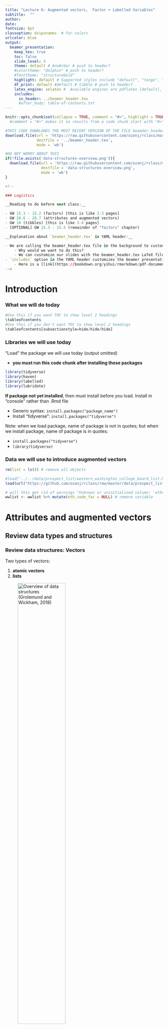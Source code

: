 ```yaml
---
title: "Lecture 6: Augmented vectors,  Factor + Labelled Variables"
subtitle:  ""
author: 
date: 
fontsize: 8pt
classoption: dvipsnames  # for colors
urlcolor: blue
output:
  beamer_presentation:
    keep_tex: true
    toc: false
    slide_level: 3
    theme: default # AnnArbor # push to header?
    #colortheme: "dolphin" # push to header?
    #fonttheme: "structurebold"
    highlight: default # Supported styles include "default", "tango", "pygments", "kate", "monochrome", "espresso", "zenburn", and "haddock" (specify null to prevent syntax highlighting); push to header
    df_print: default #default # tibble # push to header?    
    latex_engine: xelatex #  Available engines are pdflatex [default], xelatex, and lualatex; The main reasons you may want to use xelatex or lualatex are: (1) They support Unicode better; (2) It is easier to make use of system fonts.
    includes:
      in_header: ../beamer_header.tex
      #after_body: table-of-contents.txt 
---
```


```r
knitr::opts_chunk$set(collapse = TRUE, comment = "#>", highlight = TRUE)
  #comment = "#>" makes it so results from a code chunk start with "#>"; default is "##"
```

```r
#THIS CODE DOWNLOADS THE MOST RECENT VERSION OF THE FILE beamder_header.tex AND SAVES IT TO THE DIRECTORY ONE LEVEL UP FROM THIS .RMD LECTURE FILE
download.file(url = 'https://raw.githubusercontent.com/ozanj/rclass/master/lectures/beamer_header.tex', 
              destfile = '../beamer_header.tex',
              mode = 'wb')
```

```r
#DO NOT WORRY ABOUT THIS
if(!file.exists('data-structures-overview.png')){
  download.file(url = 'https://raw.githubusercontent.com/ozanj/rclass/master/lectures/lecture5/data-structures-overview.png', 
                destfile = 'data-structures-overview.png',
                mode = 'wb')
}
```

```r
<!--

### Logistics

__Reading to do before next class:__

- GW 15.1 - 15.2 (factors) [this is like 2-3 pages]
- GW 20.6 - 20.7 (attributes and augmented vectors)
- GW 10 (tibbles) [this is like 3-4 pages]
- [OPTIONAL] GW 15.3 - 15.5 (remainder of "factors" chapter)

__Explanation about `beamer_header.tex` in YAML header:__

- We are calling the beamer_header.tex file in the background to customize our slides. Without this LaTeX file, our slides would compile according to the default beamer presentation (PDF).  
    - Why would we want to do this?  
    - We can customize our slides with the beamer_header.tex LaTeX file to include page numbers, change heading options, or change slide colors (in addition to other things). 
- `includes` option in the YAML header customizes the beamer presentation slides  
    - Here is a [link](https://bookdown.org/yihui/rmarkdown/pdf-document.html#latex-options) to a short description of the includes option in the YAML header.  
-->

```


# Introduction

### What we will do today

\tableofcontents

```r
#Use this if you want TOC to show level 2 headings
\tableofcontents
#Use this if you don't want TOC to show level 2 headings
\tableofcontents[subsectionstyle=hide/hide/hide]
```

### Libraries we will use today

"Load" the package we will use today (output omitted)

- __you must run this code chunk after installing these packages__
```r
library(tidyverse)
library(haven)
library(labelled)
library(lubridate)
```
__If package not yet installed__, then must install before you load. Install in "console" rather than .Rmd file

- Generic syntax: `install.packages("package_name")`
- Install "tidyverse": `install.packages("tidyverse")`

Note: when we load package, name of package is not in quotes; but when we install package, name of package is in quotes:

- `install.packages("tidyverse")`
- `library(tidyverse)`

### Data we will use to introduce augmented vectors

```r
rm(list = ls()) # remove all objects

#load("../../data/prospect_list/western_washington_college_board_list.RData")
load(url("https://github.com/ozanj/rclass/raw/master/data/prospect_list/wwlist_merged.RData"))

# will this get rid of warnings "Unknown or uninitialised column: 'ethn_code_fac'"?
wwlist <- wwlist %>% mutate(eth_code_fac = NULL) # remove variable
```

# Attributes and augmented vectors

## Review data types and structures

### Review data structures: __Vectors__

\medskip

Two types of vectors:

1. __atomic vectors__
1. __lists__

\medskip

![Overview of data structures (Grolemund and Wickham, 2018)](data-structures-overview.png){width=60%}

### Review data structures: atomic vectors


\medskip An __atomic vector__ is a collection of values

- each value in an atomic vector is an __element__
- all elements within vector must have same __data type__

```r
(a <- c(1,2,3)) # parentheses () assign and print object in one step
length(a) # length = number of elements
typeof(a) # numeric atomic vector, type=double
str(a) # investigate structure of object
```

Can assign __names__ to vector elements, creating a __named atomic vector__

```r
(b <- c(v1=1,v2=2,v3=3))
length(b) 
typeof(b) 
str(b) 
```

### Review data structures: lists

\medskip

- Like atomic vectors, __lists__ are objects that contain __elements__
- However, __data type__ can differ across elements within a list
    - an element of a list can be another list


```r
list_a <- list(1,2,"apple")
typeof(list_a)
length(list_a)
str(list_a)

list_b <- list(1, c("apple", "orange"), list(1, 2))
length(list_b)
str(list_b)
```

### Review data structures: lists

Like atomic vectors, elements within a list can be named, thereby creating a __named list__

```r
# not named
str(list_b) 

# named
list_c <- list(v1=1, v2=c("apple", "orange"), v3=list(1, 2, 3))
str(list_c) 
```

### Review data structures: a data frame is a list

A __data frame__ is a list with the following characteristics:

- All the elements must be __vectors__ with the same __length__
- Data frames are __augmented lists__ because they have additional __attributes__

```r
#a regular list
(list_d <- list(col_a = c(1,2,3), col_b = c(4,5,6), col_c = c(7,8,9)))
typeof(list_d)

#a data frame
(df_a <- data.frame(col_a = c(1,2,3), col_b = c(4,5,6), col_c = c(7,8,9)))
typeof(df_a)
```
## Attributes and augmented vectors

### Atomic vectors versus augmented vectors

__Atomic vectors__ [our focus so far]

- I think of atomic vectors as "just the data"
- Atomic vectors are the building blocks for augmented vectors

\medskip 

__Augmented vectors__

- __Augmented vectors__ are atomic vectors with additional __attributes__ attached

__Attributes__

- __Attributes__ are additional "metadata" that can be attached to any object (e.g., vector or list)

Example: variables of a dataset

- a data frame is a list
- each element in the list is a variable, which consists of:
    - atomic vector ("just the data"); 
    - variable __name__, which is an attribute we attach to the element/variable
    - any other attributes we want to attach to element/variable
    
Other examples of attributes in R

- __value labels__: character labels (e.g., "Charter School") attached to numeric values
- __Object class__: Specifies how object treated by object oriented programming language

__Main takaway__:

- Augmented vectors are atomic vectors (just the data) with additional attributes attached

### Attributes and functions to identify/modify attributes

Description of attributes from Grolemund and Wickham 20.6

- "Any vector can contain arbitrary additional __metadata__ through its __attributes__"
- "You can think of __attributes__ as named list of vectors that can be attached to any object"

Functions to identify and modify attributes

- `attributes()` function to describe all attributes of an object
- `attr()` to see individual attribute of an object or set/change an individual attribute of an object

### attributes() function describes all attributes of an object

```r
?attributes
```

An atomic vector
```r
#vector with name attributes
(vector1 <- c(a = 1, b= 2, c= 3, d = 4))
attributes(vector1)

#remove all attributes from object
attributes(vector1) <- NULL
vector1
attributes(vector1)
```

### attributes() function, attributes of a variable in a dataset

\medskip

Accessing variable using `[[]]` subset operator

- recall `object_name[["element_name"]]` accesses contents of the element
- If object is a data frame, `df_name[["var_name"]]` accesses contents of variable
    - for simple vars like `firstgen` syntax yields an atomic vector ("just the data")
- shorthand syntax for `df_name[["var_name"]]` is `df_name$var_name`

```r
str(wwlist[["firstgen"]])
attributes(wwlist[["firstgen"]])

str(wwlist$firstgen) # same same
attributes(wwlist$firstgen)
```

Accessing variable using `[]` subset operator

- `object_name["element_name"]` creates object of same type as `object_name`
- contains attributes of `object_name`, atomic vector associated with `element_name`, and any attributes associated with `element_name`
```r
str(wwlist["firstgen"])
attributes(wwlist["firstgen"])
```

### Attributes of lists and data frames

\medskip

```r
#attributes of a named list
list2 <- list(col_a = c(1,2,3), col_b = c(4,5,6))
str(list2)
attributes(list2)

#attributes of a data frame
list3 <- data.frame(col_a = c(1,2,3), col_b = c(4,5,6))
str(list3)
attributes(list3)
```

### attr() function: get or set specific attributes of an object

```r
?attr
```

Syntax

- Get: `attr(x, which, exact = FALSE)`
- Set: `attr(x, which) <- value`

Arguments

- `x`	an object whose attributes are to be accessed.
- `which`	a non-empty character string specifying which attribute is to be accessed
- `exact`	logical: should `which` be matched exactly? default is `exact = FALSE`
- `value`	an object, new value of attribute, or NULL to remove attribute.

\medskip

Using `attr()` to __get__ specific attribute of an object
```r
(vector1 <- c(a = 1, b= 2, c= 3, d = 4))
attributes(vector1)
attr(x=vector1, which = "names", exact = FALSE)
attr(vector1, "names")
attr(vector1, "name") # we don't provide exact name of attribute
attr(vector1, "name", exact = TRUE) # don't provide exact name of attribute
```

### attr() function: get or set specific attributes of an object

```r
?attr
```

Syntax

- Get: `attr(x, which, exact = FALSE)`
- Set: `attr(x, which) <- value`

Arguments

- `x`	an object whose attributes are to be accessed.
- `which`	a non-empty character string specifying which attribute is to be accessed
- `exact`	logical: should `which` be matched exactly? default is `exact = FALSE`
- `value`	an object, new value of attribute, or NULL to remove attribute.

\medskip

Using `attr()` to __set__ specific attribute of an object (output omitted)
```r
vector1 <- c(a = 1, b= 2, c= 3, d = 4)
attributes(vector1) # see all attributes

attr(x=vector1, which = "greeting") <- "Hi!" # create new attribute
attr(x=vector1, which = "greeting") # see attribute

attr(vector1, "farewell") <- "Bye!" # create attribute

attr(x=vector1, which = "names") # see names attribute
attr(x=vector1, which = "names") <- NULL # delete names attribute

attributes(vector1) # see all attributes
```
### Applying attr() to data frames

\medskip 

Using `wwwlist`, create data frame with three variables
```r
wwlist_small <- wwlist[1:25, ] %>% select(hs_state,firstgen,med_inc_zip)
str(wwlist_small)
attributes(wwlist_small)
```
Get/set attribute of a data frame
```r
#get/examine names attribute
attr(x=wwlist_small, which = "names") 
str(attr(x=wwlist_small, which = "names")) # names attribute is character atomic vector, length=3

#add new attribute to data frame
attr(x=wwlist_small, which = "new_attribute") <- "contents of new attribute"
attributes(wwlist_small)
```
Get/set attribute of a variable in data frame
```r
str(wwlist_small$med_inc_zip)
attributes(wwlist_small$med_inc_zip)

#create attribute for variable med_inc_zip
attr(wwlist_small$med_inc_zip, "inc attribute") <- "inc attribute contents"

#investigate attribute for variable med_inc_zip
attributes(wwlist_small$med_inc_zip)
str(wwlist_small$med_inc_zip)
attr(wwlist_small$med_inc_zip, "inc attribute")
```

### Why add attributes to data frame or variables of data frame?

Pedagogical reasons

- Important to know how you can apply `attributes()` and `attr()` to data frames and to variables within data frames

\medskip

Example practical application: interactive dashboards

- When creating "dashboard" you might want to add "tooltips"
    - "tooltip" is a message that appears when cursor positioned over an icon
    - The text in the tooltip message is the contents of an attribute
- Example dashboard: [LINK](https://jkcf.shinyapps.io/dashboard/)

### Student exercises

XIN CREATE SHORT STUDENT EXERCISES AND SOLUTIONS WHERE STUDENTS PRACTICE USING ATTRIBUTE() AND ATTR() ON DATA FRAME THAT IS A SUBSET (A FEW VARIABLES) OF THE DATA FRAME WWLIST

EXERCISES SHOULD TAKE 5-10 MINUTES TO COMPLETE

# Object class

### Object class

\medskip 
Every object in R has a __class__

- class is an __attribute__ of an object
- Object class controls how functions work; defines rules for how object can be treated by object oriented programming language
    - e.g., which functions you can apply to object of a particular class
    - e.g., what the function does to one object class, what it does to another object class


Many ways to identify object class

- Simplest is `class()` function
```r
(vector2 <- c(a = 1, b= 2, c= 3, d = 4))
class(vector2)
```

When I encounter a new object I often investigate object by applying `typeof()`, `class()`, and `attributes()` functions
```r
typeof(vector2)
class(vector2)
attributes(vector2)
```

### Why is object class important?

Functions care about object __class__, not object __type__

\medskip

Specific functions usually work with only particular __classes__ of objects

- e.g., "date"" functions usually only work on objects with a date class
- "string" functions usually only work with on objects with a character class
- Functions that do mathematical computation usually work on objects with a numeric class

### Functions care about object __class__, not object __type__

\medskip

Example: `sum()` applies to __numeric__, __logical__, or __complex__ class objects
```r
?sum
```

- Apply `sum()` to __logical__ and __numeric__ class
```r
x <- c(TRUE,FALSE,NA,TRUE) # class = logical
typeof(x)
class(x)
sum(x, na.rm = TRUE) 
# class = numeric
typeof(wwlist$med_inc_zip) 
class(wwlist$med_inc_zip) 
wwlist$med_inc_zip[1:5]
sum(wwlist$med_inc_zip[1:5], na.rm = TRUE) 
```
- What happens when apply `sum()` to an object with class = __character__?
```r
typeof(wwlist$hs_city)
class(wwlist$hs_city)
wwlist$hs_city[1:5]
sum(wwlist$hs_city[1:5], na.rm = TRUE) 
```
### Functions care about object __class__, not object __type__

Date functions can be applied to objects with a date-time class

- date-time objects have __type__ = numeric
- date-time objects __class__ = date or date-time

Example: `year()` function from `lubridate` package
```r
library(lubridate)

```

```r
?year
```

- apply `year()` to object with __class__ = date
```r
wwlist$receive_date[1:5]
typeof(wwlist$receive_date)
class(wwlist$receive_date) 
year(wwlist$receive_date[1:5])
```

- apply `year()` to object with __class__ = numeric
```r
typeof(wwlist$med_inc_zip) 
class(wwlist$med_inc_zip) 
year(wwlist$med_inc_zip[1:10]) 
```

### Functions care about object __class__, not object __type__

Most string functions are intended to apply to objects with a __character__ class. 

- __type__ = character
- __class__ = character

Example: `tolower()` function

- syntax: `tolower(x)`
- where argument `x` is "a character vector, or an object that can be coerced to character by `as.character()`"
```r
?tolower
```

Apply `tolower()` to character class object
```r
str(wwlist$hs_city)
typeof(wwlist$hs_city)
class(wwlist$hs_city)

wwlist$hs_city[1:6]
tolower(wwlist$hs_city[1:6])
```

### Class and object-oriented programming

R is an object-oriented programming language

\medskip
Definition of object oriented programming from this [LINK](https://www.webopedia.com/TERM/O/object_oriented_programming_OOP.html)

\medskip

> "Object-oriented programming (OOP) refers to a type of computer programming in which programmers define not only the data type of a data structure, but also the types of operations (functions) that can be applied to the data structure."

\medskip

Object __class__ is fundamental to object oriented programming because:

- object class determines which functions can be applied to the object
- object class also determines what those functions do to the object
    - e.g., a specific function might do one thing to objects of __class__ A and another thing to objects of __class__ B
    - What a function does to objects of different class is determined by whoever wrote the function

\medskip
Many different object classes exist in R

- You can also create our own classes
    - Example: the `labelled` class is an object class created by Hadley Wickham when he created the `haven` package
- In this course we will work with classes that have been created by others

# Class == factor

### Recoding variable ethn_code from data frame wwlist

Want to recode variable `ethn_code` so that it has fewer categories
```r
wwlist <- wwlist %>%  
  mutate(ethn_code = 
    recode(ethn_code,
      "american indian or alaska native" = "nativeam",
      "asian or native hawaiian or other pacific islander" = "api",
      "black or african american" = "black",
      "cuban" = "latinx",
      "mexican/mexican american" = "latinx",
      "not reported" = "not_reported",
      "other-2 or more" = "multirace",
      "other spanish/hispanic" = "latinx",
      "puerto rican" = "latinx",
      "white" = "white",           
    )
  )

str(wwlist$ethn_code)
wwlist %>% count(ethn_code)
```

### Factors

__Factors__ are an object _class_ used to display categorical data (e.g., marital status)

- A factor is an __augmented vector__ built by attaching a "levels" attribute to an (atomic) integer vectors

Usually, we would prefer a categorical variable (e.g., race, school type) to be a factor variable rather than a character variable

- So far in the course I have made all categorical variables character variables because we had not introduced factors yet

Create factor version of character variable `ethn_code` using base R `factor()` function
```r
str(wwlist$ethn_code)
class(wwlist$ethn_code)

# create factor var; tidyverse approach
wwlist <- wwlist %>% mutate(ethn_code_fac = factor(ethn_code)) 
#wwlist$ethn_code_fac <- factor(wwlist$ethn_code) # base r approach

str(wwlist$ethn_code_fac)
```
### Factors

A factor is an __augmented vector__ built by attaching a "levels" attribute to an (atomic) integer vector

Compare (character) `ethn_code` to (factor) `ethn_code_fac` (output omitted)

- Character variable `ethn_code`
```r
typeof(wwlist$ethn_code)
class(wwlist$ethn_code)
attributes(wwlist$ethn_code)
str(wwlist$ethn_code)
```
- Factor variable `ethn_code_fac`
```r
typeof(wwlist$ethn_code_fac)
class(wwlist$ethn_code_fac)
attributes(wwlist$ethn_code_fac)
str(wwlist$ethn_code_fac)
```

Main things to note about variable `ethn_code_fac`

- has `type=integer`
- has `class=factor` because the variable has a "levels" attribute
- Underlying data are integers but levels attribute used to display the data.
```r
wwlist$ethn_code_fac[1:3] # print first few obs of ethn_code_fac
```

### Working with factor variables

When displaying data, factor variables display values of __level attribute__ rather than underlying integer values of variable

```r
wwlist %>% count(ethn_code_fac)
```

### Working with factor variables


Apply `as.integer()` function to to display underlying integer values of factor variable
```r
?as.integer
```

Investigate `as.integer()` function
```r
typeof(wwlist$ethn_code_fac)
class(wwlist$ethn_code_fac)

typeof(as.integer(wwlist$ethn_code_fac))
class(as.integer(wwlist$ethn_code_fac))
```


Display underling integer values of variable `ethn_code_fac`
```r
wwlist %>% count(as.integer(ethn_code_fac))
```

### Working with factor variables

\medskip

Refer to categories of a factor (e.g., when filtering obs) using values of __level attribute__ rather than underlying values of variable


- values of __level attribute__ for `ethn_code_fac` (output omitted)

```r
attributes(wwlist$ethn_code_fac)
```

\medskip

__Task__: count the number of prospects in `wwlist` who identify as "white"
```r
# referring to variable value; this doesn't work
wwlist %>% filter(ethn_code_fac==7) %>% count() 

#referring to value of level attribute; this works
wwlist %>% filter(ethn_code_fac=="white") %>% count()
```

### Working with factor variables

__Task__: count the number of prospects in `wwlist` who identify as "white"

- To refer to underlying integer values, apply `as.integer()` function to factor variable
```r
attributes(wwlist$ethn_code_fac)
wwlist %>% filter(as.integer(ethn_code_fac)==7) %>% count 
```
### How to identify the variable values associated with factor levels

Create a factor version of the character variable `psat_range`
```r
wwlist <- wwlist %>% mutate(psat_range_fac = factor(psat_range))
wwlist %>% count(psat_range_fac)
attributes(wwlist$psat_range_fac)
```

Investigate values associated with factor levels using `levels()` and `nlevels()`
```r
levels(wwlist$psat_range_fac) #starts at 1
nlevels(wwlist$psat_range_fac) #7 levels total
levels(wwlist$psat_range_fac)[1:3] #prints levels 1-3
```

Once values associated with factor levels known:

- Can filter based on underling integer values using `as.integer()`
```r
wwlist %>% filter(as.integer(psat_range_fac)==4) %>% count()
```

- Or filter based on value of __factor levels__
```r
wwlist %>% filter(psat_range=="1270-1520") %>% count()
```

### Creating factor variables from character variables or from integer variables

See Appendix

### Factor student exercise   

1. After running the code below, use `typeof`, `class`, `str`, and `attributes` functions to check the new variable `receive_year`  
2. Create a factor variable from the input variable `receive_year` and name it `receive_year_fac`  
3. Run the same functions (`typeof`, `class`, etc.) from the first question using the new variable you created  
4. Get a count of `receive_year_fac`. __hint:__ you could also run this in the console to see values associated with each factor

Run this code to create a year variable from the input variable "receive_date"
```r
#wwlist %>% glimpse()

library(lubridate) #load library if you haven't already
wwlist <- wwlist %>%
  mutate(receive_year = year(receive_date)) #creating year variable with the lubridate package

#Check variable
wwlist %>% 
  count(receive_year)

wwlist %>%
  group_by(receive_year) %>% 
  count(receive_date)

```


### Factor student exercise solutions   
1. Use `typeof`, `class`, `str`, and `attributes` functions to check the new variable `receive_year`  
```r
typeof(wwlist$receive_year)
class(wwlist$receive_year)
str(wwlist$receive_year)
attributes(wwlist$receive_year) 
```

### Factor student exercise solutions  
2. Now create a factor variable from the input variable `receive_year` and name it `receive_year_fac` 
```r
# create factor var; tidyverse approach
wwlist <- wwlist %>%
  mutate(receive_year_fac = factor(receive_year))  

```

### Factor student exercise solutions 
3. Run the same functions (`typeof`, `class`, etc.) from the first question using the new variable you created  
```r
typeof(wwlist$receive_year_fac)
class(wwlist$receive_year_fac)
str(wwlist$receive_year_fac)
attributes(wwlist$receive_year_fac)   
```

### Factor student exercise solutions 
4. Get a count of `receive_year_fac`. __hint:__ you could also run this in the console to see values associated with each factor
```r
wwlist %>%
  count(receive_year_fac)
```


# Class == labelled

### Data we will use to introduce `labelled` class

High school longitudinal surveys from National Center for Education Statistics (NCES)

- Follow U.S. students from high school through college, labor market

\medskip

We will be working with [High School Longitudinal Study of 2009 (HSLS:09)](https://nces.ed.gov/surveys/hsls09/index.asp)

- Follows 9th graders from 2009
- Data collection waves
    - Base Year (2009)
    - First Follow-up (2012)
    - 2013 Update (2013)
    - High School Transcripts (2013-2014)
    - Second Follow-up (2016)    

### Using `haven` package to read SAS/SPSS/Stata datasets into R

[`haven`](https://haven.tidyverse.org/), which is part of __tidyverse__, "enables R to read and write various data formats" from the following statistical packages: 

- SAS
- SPSS
- Stata

\medskip

When using `haven` to read data, resulting R objects have these characteristics:

- Data frames are __tibbles__, Tidyverse's preferred __class__ of data frames
- Transform variables with "value labels" into the `labelled()` class
    - `labelled` is an object class, just like `factor` is an object class
    - `labelled` is an object __class__ created by folks who created `haven` package
    - `labelled` and `factor` classes are both viable alternatives for categorical variables
    - Helpful description of `labelled` class  [HERE](https://haven.tidyverse.org/articles/semantics.html)
- Dates and times converted to R date/time classes
- Character vectors not converted to factors

### Using `haven` package to read SAS/SPSS/Stata datasets into R

Use `read_dta()` function from `haven` package to import Stata dataset into R
```r
hsls <- read_dta(file="https://github.com/ozanj/rclass/raw/master/data/hsls/hsls_stu_small.dta")
```

__Must__ run this code chunk; permanently changes uppercase variable names to lowercase
```r
names(hsls)
names(hsls) <- tolower(names(hsls)) # convert names to lowercase
names(hsls) # names now lowercase

str(hsls) # ugh
```
Investigate variable `s3classes` from data frame `hsls`

-  identifies whether respondent taking postsecondary classes as of 11/1/2013
```r
typeof(hsls$s3classes)
class(hsls$s3classes)
str(hsls$s3classes)
```

Investigate attributes of `s3classes`
```r
attributes(hsls$s3classes) # all attributes

#specific attributes: using syntax: attr(x, which, exact = FALSE)
attr(x=hsls$s3classes, which = "label") # label attribute
attr(x=hsls$s3classes, which = "labels") # labels attribute
```

### What is object class = `labelled`?

\medskip

__value labels__ [in Stata] are labels attached to specific values of a variable, e.g.:

- var value `1` attached to value label "married", `2`="single", `3`="divorced"

\medskip

`labelled` is object class for importing vars with __value labels__ from SAS/SPSS/Stata

- `labelled` object class created by `haven` package 
- Characteristics of variables in R data frame with `class==labelled`:
    - data `type` can be numeric(double) or character
    - To see `value labels` associated with each value:
        - `attr(df_name$var_name,"labels")`
        - e.g., `attr(hsls$s3classes,"labels")`

Investigate the attributes of `hsls$s3classes`
```r
typeof(hsls$s3classes)
class(hsls$s3classes)
str(hsls$s3classes)
attributes(hsls$s3classes)
```
use `attr(object_name,"attribute_name")` to refer to each attribute
```r
attr(hsls$s3classes,"label")
attr(hsls$s3classes,"format.stata")
attr(hsls$s3classes,"class")
attr(hsls$s3classes,"labels")
```


### `labelled` package

Purpose of the `labelled` package is to work with data imported from SPSS/Stata/SAS using the `haven` package. 

- `labelled` package contains functions to work with objects that have `labelled` class
- From package documentation: 
    - "purpose of the `labelled` package is to provide functions to manipulate _metadata_ as variable labels, value labels and defined missing values using the `labelled` class and the `label` attribute introduced in `haven` package.
- More info on the `labelled` package: [LINK](https://cran.r-project.org/web/packages/labelled/vignettes/intro_labelled.html)

Functions in `labelled` package

- [Full list](https://www.rdocumentation.org/packages/labelled/versions/1.1.0)
```r
?labelled
```

- A couple relevant functions
    - `val_labels`: get or set variable _value labels_
    - `var_label`: get or set a _variable label_

```r
attributes(hsls$s3classes)

hsls %>% select(s3classes) %>% var_label()
hsls %>% select(s3classes) %>% val_labels()
```


### Working with `labelled` class data

\medskip

Variable `type` and `class`
```r
typeof(hsls$s3classes)
class(hsls$s3classes)
```

\medskip

Show variable labels using  `var_label()` function
```r
hsls %>% select(s3classes,s3clglvl) %>% var_label
```
\medskip

Show value labels associated with variable values using  `val_labels()` (output omitted)
```r
hsls %>% select(s3classes,s3clglvl) %>% val_labels
```


### Working with `labelled` class data

\medskip

Create frequency tables with `labelled` class variables using `count()`

- Default setting is to show variable __values__ not __value labels__
```r
hsls %>% count(s3classes)
```

\medskip

To make frequency table show __value labels__ add `%>% as_factor()` to pipe

- `as_factor()` is function from `haven` that converts an object to a factor
```r
hsls %>% count(s3classes) %>% as_factor()
```
### Working with `labelled` class data

To isolate values of `labelled` class variables in `filter()` function:

- refer to variable __value__, not the __value label__

__Task__ 

- how many observations in var `s3classes` associated with "Unit non-response"
- how many observations in var `s3classes` associated with "Yes"

General steps to follow: 

1. investigate object
1. use filter to isolate desired observations

Investigate object
```r
class(hsls$s3classes)
hsls %>% select(s3classes) %>% var_label #show variable label
hsls %>% select(s3classes) %>% val_labels #show value label

hsls %>% count(s3classes) # freq table, values
hsls %>% count(s3classes) %>% as_factor() # freq table, value labels
```

filter specific values
```r
hsls %>% filter(s3classes==-8) %>% count() # -8 = unit non-response
hsls %>% filter(s3classes==1) %>% count() # 1 = yes
```

## Set variable and value labels

### Functions to set variable labels and value labels

`set_variable_labels()` function from the `labelled` package sets variable labels
```r
?set_variable_labels
```

\bigskip

`set_value_labels()` function from `labelled` package sets value labels
```r
?set_value_labels
```


### Set variable and value labels

Let's create a tibble first  
```r
df <- tribble(
  ~id, ~edu, ~sch,
  #--|--|----
  1, 2, 2,
  2, 1, 1,
  3, 3, 2,
  4, 4, 2,
  5, 1, 2
)
df
```


### Set variable labels
  
Use `set_variable_labels` function to manually set variable labels  

- syntax: `set_variable_labels(variable = "Variable label")`   

    
```r
#str(df)
class(df$sch)

#set variabel labels
df <- df %>%
  set_variable_labels(
    id = "Unique identification number",
    edu = "Education level",
    sch = "Type of school attending"
  )

str(df)
class(df$sch)
```

### Set value labels 

Use `set_value_labels` function to manually set value labels

- syntax: `set_value_labels(var_name = c("val label" = 1, "val label" = 2))`  


```r
class(df$sch)

df <- df %>%
  set_value_labels(
    edu = c("High School" = 1,
            "AA degree" = 2,
            "BA degree" = 3,
            "MA or higher" = 4),
    sch = c("Private" = 1,
            "Public" = 2))

attributes(df$sch)
```
### Set value labels 


Now we can analyze data using tools we already introduced

\medskip

Create frequency tables with `labelled` class variables using `count()`

XIN - BELOW FREQUENCY COUNT LOOKING ODD IN PDF. CAN YOU FIX?
- Default setting is to show variable __values__ not __value labels__
```r
df %>% count(edu)
```

\medskip

To make frequency table show __value labels__ add `%>% as_factor()` to pipe

- `as_factor()` is function from `haven` that converts an object to a factor
```r
df %>% count(edu) %>% as_factor()
```


### XIN - ADD EXAMPLE

XIN ADD ONE OR TWO SLIDES WHERE STUDENTS APPLY SET_VARIABLE_LABEL AND SET_VALUE_LABEL TO VARIABLES FROM DATA FRAME WWLIST 

### Labelled student exercise

1. Get variable and value labels of `s3hs`  
2. Get a count of the variable showing the values and the value labels. __hint__ use factor()  
3. Filter if value is associated with "Missing"  
4. Filter if value is associated with "Missing" or "Unit non-response"

XIN ADD ONE OR TWO EXERCISE QUESTIONS WHERE STUDENTS APPLY SET_VARIABLE_LABEL AND SET_VALUE_LABEL TO VARIABLES FROM DATA FRAME WWLIST 

### Labelled student exercise solutions
1. Get variable and value labels of `s3hs` 
```r
hsls %>% 
  select(s3hs) %>% 
  var_label() 

hsls %>% 
  select(s3hs) %>% 
  val_labels()
```

### Labelled student exercise solutions
2. Get a count of the variable `s3hs` showing the value labels. __hint__ use factor()

```r
hsls %>% 
  count(s3hs) 

hsls %>% 
  count(s3hs) %>% 
  as_factor() 

```

### Labelled student exercise solutions
3. Filter if value is associated with "Missing"
```r
hsls %>%
  filter(s3hs== -9) %>% 
  count()
```

### Labelled student exercise solutions  
4. Filter if value is associated with "Missing" or "Unit non-response"
```r
hsls %>%
  filter(s3hs== -9 | s3hs== -8) %>% 
  count()
```


## Comparing labelled class to factor class

### Comparing `class==labelled` to `class==factor`

|  | `class==labelled` | `class==factor`
|---|----------|-------------|
| data type  |    numeric or character   | integer |
| name of value label attribute | labels | levels |
| refer to data using | variable values | levels attribute |

    
### Converting `class==labelled` to `class==factor`

The `as_factor()` function from `haven` package converts variables with `class==labelled` to `class==factor`

- Can be used for descriptive statistics
```r
hsls %>% select(s3classes) %>% count(s3classes) %>% as_factor()
```

- Can create object with some or all `labelled` vars converted to `factor`
```r
hsls_f <- as_factor(hsls,only_labelled = TRUE)
```

Let's examine this object
```r
glimpse(hsls_f)
hsls_f %>% select(s3classes,s3clglvl) %>% str()
typeof(hsls_f$s3classes)
class(hsls_f$s3classes)
attributes(hsls_f$s3classes)

hsls_f %>% select(s3classes) %>% var_label()
hsls_f %>% select(s3classes) %>% val_labels()
```

### Working with `class==factor` data

Showing values associated with factor levels
```r
hsls_f %>% count(s3classes)
```

In code, refer `level` attribute not variable value
```r
hsls_f %>% filter(s3classes=="Yes") %>% count(s3classes)
```


# Appendix. Creating factor variables

### Create factors [from string variables]

To create a factor variable from string variable

1. create a character vector containing underlying data
1. create a vector containing valid levels
3. Attach levels to the data using the `factor()` function

```r
#underlying data: months my fam is born
x1 <- c("Jan", "Aug", "Apr", "Mar")
#create vector with valid levels
month_levels <- c("Jan", "Feb", "Mar", "Apr", "May", "Jun", 
  "Jul", "Aug", "Sep", "Oct", "Nov", "Dec")
#attach levels to data
x2 <- factor(x1, levels = month_levels)
```
Note how attributes differ
```r
str(x1)
str(x2)
```
Sorting differs
```r
sort(x1)
sort(x2)
```

### Create factors [from string variables]

Let's create a character version of variable `hs_state` and then turn it into a factor

```r
#wwlist %>%
#  count(hs_state)
#Subset obs to West Coast states 
wwlist_temp <- wwlist %>%
  filter(hs_state %in% c("CA", "OR", "WA"))

#Create character version of high school state for West Coast states only
wwlist_temp$hs_state_char <- as.character(wwlist_temp$hs_state)

#investigate character variable
str(wwlist_temp$hs_state_char)
table(wwlist_temp$hs_state_char)

#create new variable that assigns levels
wwlist_temp$hs_state_fac <- factor(wwlist_temp$hs_state_char, levels = c("CA","OR","WA"))
str(wwlist_temp$hs_state_fac)
attributes(wwlist_temp$hs_state_fac)

#wwlist_temp %>%
#  count(hs_state_fac)
rm(wwlist_temp)

```

### Create factors [from string variables]
How the `levels` argument works when underlying data is character

- Matches value of underlying data to value of the level attribute
- Converts underlying data to integer, with level attribute attached

\medskip See chapter 15 of Wickham for more on factors (e.g., modifying factor order, modifying factor levels)

### Creating factors [from integer vectors]

Factors are just integer vectors with level attributes attached to them. So, to create a factor:

1. create a vector for the underlying data
1. create a vector that has level attributes
3. Attach levels to the data using the `factor()` function

```r
a1 <- c(1,1,1,0,1,1,0) #a vector of data
a2 <- c("zero","one") #a vector of labels

#attach labels to values
a3 <- factor(a1, labels = a2)
a3
str(a3)

```

Note: By default, `factor()` function attached "zero" to the lowest value of vector `a1` because "zero" was the first element of vector `a2`

### Creating factors [from integer vectors]

Let's turn an integer variable into a factor variable in the `wwlist` data frame

Create integer version of `receive_year`
```r
#typeof(wwlist_temp$receive_year)
wwlist$receive_year_int <- as.integer(wwlist$receive_year)
str(wwlist$receive_year_int)
typeof(wwlist$receive_year_int)

```


Assign levels to values of integer variable
```r
wwlist$receive_year_fac <- factor(wwlist$receive_year_int, 
      labels=c("Twenty-sixteen","Twenty-seventeen","Twenty-eighteen"))
str(wwlist$receive_year_fac)
str(wwlist$receive_year)

#Check variable
wwlist %>%
  count(receive_year_fac)

wwlist %>%
  count(receive_year)
```




